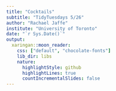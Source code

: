 ```yaml
---
title: "Cocktails"
subtitle: "TidyTuesdays 5/26"
author: "Rachael Jaffe"
institute: "University of Toronto"
date: "`r Sys.Date()`"
output:
  xaringan::moon_reader:
    css: ["default", "chocolate-fonts"]
    lib_dir: libs
    nature:
      highlightStyle: github
      highlightLines: true
      countIncrementalSlides: false
---
```


